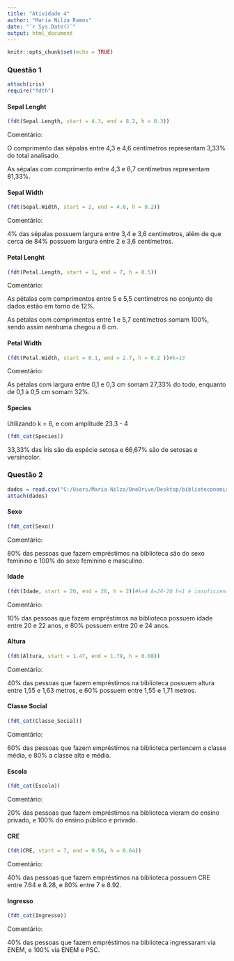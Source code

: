 ---
title: "Atividade 4"
author: "Maria Nilza Ramos"
date: "`r Sys.Date()`"
output: html_document
---

```{r setup, include=FALSE}
knitr::opts_chunk$set(echo = TRUE)
```

### Questão 1 {.tabset .tabset .tabset .tabset .tabset}
```{r, include=F}
attach(iris)
require("fdth")
```

#### Sepal Lenght
```{r}
(fdt(Sepal.Length, start = 4.3, end = 8.2, h = 0.3))
```
Comentário: 

O comprimento das sépalas entre 4,3 e 4,6 centímetros representam 3,33% do total analisado.

As sépalas com comprimento entre 4,3 e 6,7 centímetros representam 81,33%.

#### Sepal Width
```{r}
(fdt(Sepal.Width, start = 2, end = 4.6, h = 0.2))
```
Comentário:

4% das sépalas possuem largura entre 3,4 e 3,6 centímetros, além de que cerca de 84% possuem largura entre 2 e 3,6 centímetros.

#### Petal Lenght
```{r,error=T}
(fdt(Petal.Length, start = 1, end = 7, h = 0.5))
```
Comentário:

As pétalas com comprimentos entre 5 e 5,5 centímetros no conjunto de dados estão em torno de 12%.

As pétalas com comprimentos entre 1 e 5,7 centímetros somam 100%, sendo assim nenhuma chegou a 6 cm.

#### Petal Width
```{r}
(fdt(Petal.Width, start = 0.1, end = 2.7, h = 0.2 ))#k=13
```
Comentário:

As pétalas com largura entre 0,1 e 0,3 cm somam 27,33% do todo, enquanto de 0,1 à 0,5 cm somam 32%.

#### Species
Utilizando k = 6, e com amplitude 23.3 - 4
```{r}
(fdt_cat(Species))
```
33,33% das Íris são da espécie setosa e 66,67% são de setosas e versincolor.


### Questão 2 {.tabset .tabset .tabset .tabset .tabset}
```{r, include=F}
dados = read.csv("C:/Users/Maria Nilza/OneDrive/Desktop/biblioteconomia.csv",h=T,sep=";")
attach(dados)
```
#### Sexo
```{r}
(fdt_cat(Sexo))
```
Comentário:

80% das pessoas que fazem empréstimos na biblioteca são do sexo feminino e 100% do sexo feminino e masculino.

#### Idade
```{r}
(fdt(Idade, start = 20, end = 26, h = 2))#k=4 A=24-20 h=1 é insuficiente, então farei h = 2 e k = 3 por fins visuais
```
Comentário:

10% das pessoas que fazem empréstimos na biblioteca possuem idade entre 20 e 22 anos, e 80% possuem entre 20 e 24 anos.

#### Altura
```{r}
(fdt(Altura, start = 1.47, end = 1.79, h = 0.08))
```
Comentário:

40% das pessoas que fazem empréstimos na biblioteca possuem altura entre 1,55 e 1,63 metros, e 60% possuem entre 1,55 e 1,71 metros.

#### Classe Social
```{r}
(fdt_cat(Classe_Social))
```
Comentário:

60% das pessoas que fazem empréstimos na biblioteca pertencem a classe média, e 80% a classe alta e média.

#### Escola
```{r}
(fdt_cat(Escola))
```
Comentário:

20% das pessoas que fazem empréstimos na biblioteca vieram do ensino privado, e 100% do ensino público e privado.

#### CRE

```{r}
(fdt(CRE, start = 7, end = 9.56, h = 0.64))
```
Comentário:

40% das pessoas que fazem empréstimos na biblioteca possuem CRE entre 7.64 e 8.28, e 80% entre 7 e 8.92.

#### Ingresso
```{r}
(fdt_cat(Ingresso))
```
Comentário:

40% das pessoas que fazem empréstimos na biblioteca ingressaram via ENEM, e 100% via ENEM e PSC.